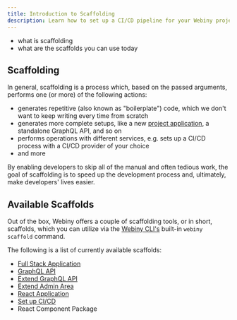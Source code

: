 ```yaml
---
title: Introduction to Scaffolding
description: Learn how to set up a CI/CD pipeline for your Webiny project.
---
```



<Alert type="success" title="What you'll learn">

- what is scaffolding
- what are the scaffolds you can use today

</Alert>

## Scaffolding

In general, scaffolding is a process which, based on the passed arguments, performs one (or more) of the following actions:

- generates repetitive (also known as "boilerplate") code, which we don't want to keep writing every time from scratch
- generates more complete setups, like a new [project application](/docs/key-topics/project-organization/project-applications-and-packages/), a standalone GraphQL API, and so on
- performs operations with different services, e.g. sets up a CI/CD process with a CI/CD provider of your choice
- and more

By enabling developers to skip all of the manual and often tedious work, the goal of scaffolding is to speed up the development process and, ultimately, make developers' lives easier.

## Available Scaffolds

Out of the box, Webiny offers a couple of scaffolding tools, or in short, scaffolds, which you can utilize via the [Webiny CLI's](/docs/key-topics/webiny-cli) built-in `webiny scaffold` command.

The following is a list of currently available scaffolds:

- [Full Stack Application](/docs/how-to-guides/scaffolding/full-stack-application)
- [GraphQL API](/docs/how-to-guides/scaffolding/graphql-api)
- [Extend GraphQL API](/docs/how-to-guides/scaffolding/extend-graphql-api)
- [Extend Admin Area](/docs/how-to-guides/scaffolding/extend-admin-area)
- [React Application](/docs/how-to-guides/scaffolding/react-application)
- [Set up CI/CD](/docs/how-to-guides/scaffolding/ci-cd)
- React Component Package
